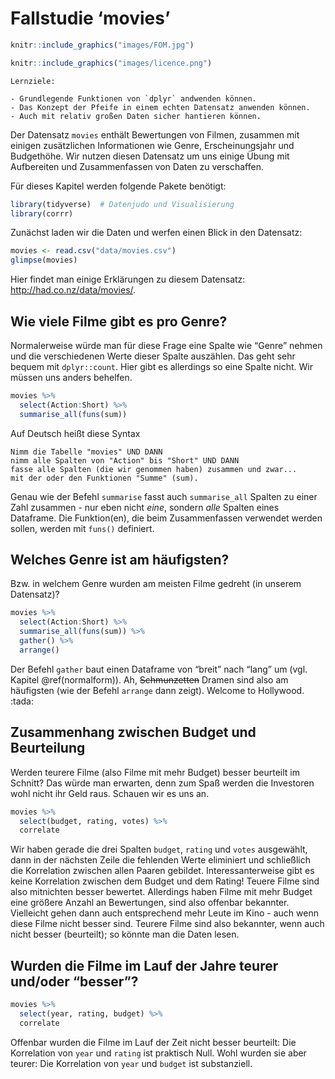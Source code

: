



# Fallstudie 'movies' {#case-movies}


```r
knitr::include_graphics("images/FOM.jpg")
```

```r
knitr::include_graphics("images/licence.png")
```


```block2
Lernziele:

- Grundlegende Funktionen von `dplyr` andwenden können.
- Das Konzept der Pfeife in einem echten Datensatz anwenden können.
- Auch mit relativ großen Daten sicher hantieren können.

```



Der Datensatz `movies` enthält Bewertungen von Filmen, zusammen mit einigen zusätzlichen Informationen wie Genre, Erscheinungsjahr und Budgethöhe. Wir nutzen diesen Datensatz um uns einige Übung mit Aufbereiten und Zusammenfassen von Daten zu verschaffen.


Für dieses Kapitel werden folgende Pakete benötigt:

```r
library(tidyverse)  # Datenjudo und Visualisierung
library(corrr)
```


Zunächst laden wir die Daten und werfen einen Blick in den Datensatz:

```r
movies <- read.csv("data/movies.csv")
glimpse(movies)
```

Hier findet man einige Erklärungen zu diesem Datensatz: <http://had.co.nz/data/movies/>.

## Wie viele Filme gibt es pro Genre?

Normalerweise würde man für diese Frage eine Spalte wie "Genre" nehmen und die verschiedenen Werte dieser Spalte auszählen. Das geht sehr bequem mit `dplyr::count`. Hier gibt es allerdings so eine Spalte nicht. Wir müssen uns anders behelfen.
```r
movies %>% 
  select(Action:Short) %>% 
  summarise_all(funs(sum))
```

Auf Deutsch heißt diese Syntax



```block2
Nimm die Tabelle "movies" UND DANN  
nimm alle Spalten von "Action" bis "Short" UND DANN  
fasse alle Spalten (die wir genommen haben) zusammen und zwar...
mit der oder den Funktionen "Summe" (sum).  

```


Genau wie der Befehl `summarise` fasst auch `summarise_all` Spalten zu einer Zahl zusammen - nur eben nicht *eine*, sondern *alle* Spalten eines Dataframe. Die Funktion(en), die beim Zusammenfassen verwendet werden sollen, werden mit `funs()` definiert.

## Welches Genre ist am häufigsten?

Bzw. in welchem Genre wurden am meisten Filme gedreht (in unserem Datensatz)?

```r
movies %>% 
  select(Action:Short) %>% 
  summarise_all(funs(sum)) %>% 
  gather() %>% 
  arrange()
```

Der Befehl `gather` baut einen Dataframe von "breit" nach "lang" um (vgl. Kapitel \@ref(normalform)). Ah, ~~Schmunzetten~~ Dramen sind also am häufigsten (wie der Befehl `arrange` dann zeigt). Welcome to Hollywood. :tada:

## Zusammenhang zwischen Budget und Beurteilung

Werden teurere Filme (also Filme mit mehr Budget) besser beurteilt im Schnitt? Das würde man erwarten, denn zum Spaß werden die Investoren wohl nicht ihr Geld raus. Schauen wir es uns an.

```r
movies %>% 
  select(budget, rating, votes) %>% 
  correlate 
```

Wir haben gerade die drei Spalten `budget`, `rating` und `votes` ausgewählt, dann in der nächsten Zeile die fehlenden Werte eliminiert und schließlich die Korrelation zwischen allen Paaren gebildet. Interessanterweise gibt es keine Korrelation zwischen dem Budget und dem Rating! Teuere Filme sind also mitnichten besser bewertet. Allerdings haben Filme mit mehr Budget eine größere Anzahl an Bewertungen, sind also offenbar bekannter. Vielleicht gehen dann auch entsprechend mehr Leute im Kino - auch wenn diese Filme nicht besser sind. Teurere Filme sind also bekannter, wenn auch nicht besser (beurteilt); so könnte man die Daten lesen.

## Wurden die Filme im Lauf der Jahre teurer und/oder "besser"?

```r
movies %>% 
  select(year, rating, budget) %>% 
  correlate
```

Offenbar wurden die Filme im Lauf der Zeit nicht besser beurteilt: Die Korrelation von `year` und `rating` ist praktisch Null. Wohl wurden sie aber teurer: Die Korrelation von `year` und `budget` ist substanziell.
